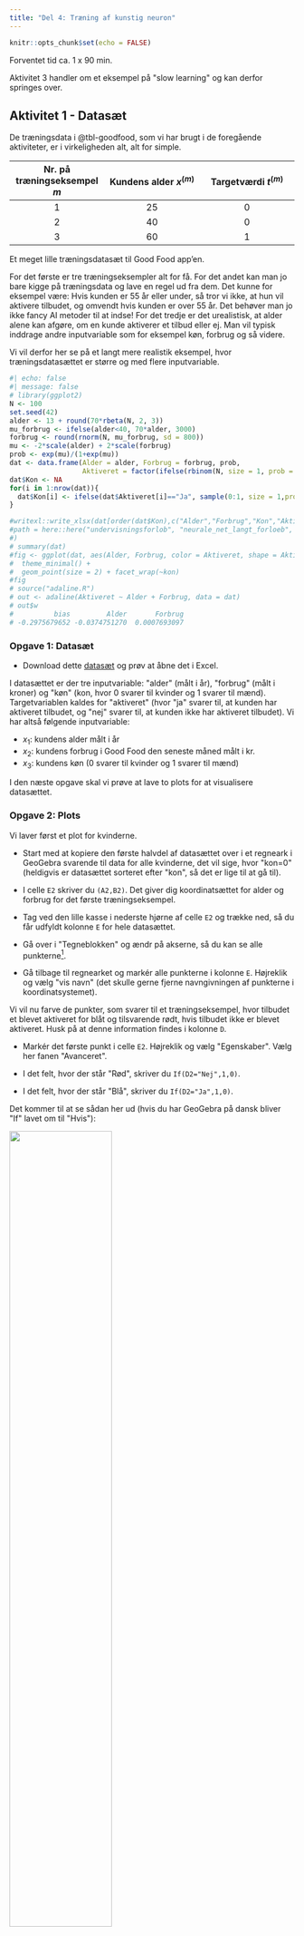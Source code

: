 ```yaml
---
title: "Del 4: Træning af kunstig neuron"
---
```



```r
knitr::opts_chunk$set(echo = FALSE)
```

::: {.estimeret_tid}

Forventet tid ca. 1 x 90 min.

Aktivitet 3 handler om et eksempel på \"slow learning\" og kan derfor springes over.

::: 


## Aktivitet 1 - Datasæt {.aimat}

De træningsdata i @tbl-goodfood, som vi har brugt i de foregående aktiviteter, er i virkeligheden alt, alt for simple. 

::: {#tbl-goodfood}
|Nr. på træningseksempel $m$ | Kundens alder $x^{(m)}$ | Targetværdi $t^{(m)}$ |
|:---:|:---:|:---:|
| $1$ | $25$ | $0$ |
| $2$ | $40$ | $0$ |
| $3$ | $60$ | $1$ |
Et meget lille træningsdatasæt til Good Food app'en.
::: 

For det første er tre træningseksempler alt for få. For det andet kan man jo bare kigge på træningsdata og lave en regel ud fra dem. Det kunne for eksempel være: Hvis kunden er 55 år eller under, så tror vi ikke, at hun vil aktivere tilbudet, og omvendt hvis kunden er over 55 år. Det behøver man jo ikke fancy AI metoder til at indse! For det tredje er det urealistisk, at alder alene kan afgøre, om en kunde aktiverer et tilbud eller ej. Man vil typisk inddrage andre inputvariable som for eksempel køn, forbrug og så videre. 

Vi vil derfor her se på et langt mere realistik eksempel, hvor træningsdatasættet er større og med flere inputvariable. 


```r
#| echo: false
#| message: false
# library(ggplot2)
N <- 100
set.seed(42)
alder <- 13 + round(70*rbeta(N, 2, 3))
mu_forbrug <- ifelse(alder<40, 70*alder, 3000)
forbrug <- round(rnorm(N, mu_forbrug, sd = 800))
mu <- -2*scale(alder) + 2*scale(forbrug)
prob <- exp(mu)/(1+exp(mu))
dat <- data.frame(Alder = alder, Forbrug = forbrug, prob, 
                  Aktiveret = factor(ifelse(rbinom(N, size = 1, prob = prob), "Ja", "Nej")))
dat$Kon <- NA
for(i in 1:nrow(dat)){
  dat$Kon[i] <- ifelse(dat$Aktiveret[i]=="Ja", sample(0:1, size = 1,prob=c(0.7,0.3)), sample(0:1,size = 1,prob=c(0.3,0.7)))
}

#writexl::write_xlsx(dat[order(dat$Kon),c("Alder","Forbrug","Kon","Aktiveret"#)],
#path = here::here("undervisningsforlob", "neurale_net_langt_forloeb", #"data", "goodfood.xlsx")
#)
# summary(dat)
#fig <- ggplot(dat, aes(Alder, Forbrug, color = Aktiveret, shape = Aktiveret)) +
#  theme_minimal() +
#  geom_point(size = 2) + facet_wrap(~kon)
#fig
# source("adaline.R")
# out <- adaline(Aktiveret ~ Alder + Forbrug, data = dat)
# out$w
#          bias         Alder       Forbrug 
# -0.2975679652 -0.0374751270  0.0007693097 
```


::: {.callout-note collapse="false" appearance="minimal"}

### Opgave 1: Datasæt

- Download dette [datasæt](data/goodfood.xlsx) og prøv at åbne det i Excel. 

:::

I datasættet er der tre inputvariable: \"alder\" (målt i år), \"forbrug\" (målt i kroner) og \"køn\" (kon, hvor 0 svarer til kvinder og 1 svarer til mænd). Targetvariablen kaldes for \"aktiveret\" (hvor \"ja\" svarer til, at kunden har aktiveret tilbudet, og \"nej\" svarer til, at kunden ikke har aktiveret tilbudet). Vi har altså følgende inputvariable:

* $x_1$: kundens alder målt i år
* $x_2$: kundens forbrug i Good Food den seneste måned målt i kr.
* $x_3$: kundens køn (0 svarer til kvinder og 1 svarer til mænd)

I den næste opgave skal vi prøve at lave to plots for at visualisere datasættet.

::: {.callout-note collapse="false" appearance="minimal"}

### Opgave 2: Plots

Vi laver først et plot for kvinderne.

- Start med at kopiere den første halvdel af datasættet over i et regneark i GeoGebra svarende til data for alle kvinderne, det vil sige, hvor \"kon=0\" (heldigvis er datasættet sorteret efter \"kon\", så det er lige til at gå til).

- I celle `E2` skriver du `(A2,B2)`. Det giver dig koordinatsættet for alder og forbrug for det første træningseksempel.

- Tag ved den lille kasse i nederste hjørne af celle `E2` og trække ned, så du får udfyldt kolonne `E` for hele datasættet.

- Gå over i \"Tegneblokken\" og ændr på akserne, så du kan se alle punkterne[^1]. 

[^1]: Tryk på ikonet \"Flyt tegnefladen\" og hold cursoren henover for eksempel $y$-aksen. Når cursoren ændrer sig til en dobbeltpil, kan du ved at holde venstre musetast nede ændre på enhederne på aksen.

- Gå tilbage til regnearket og markér alle punkterne i kolonne `E`. Højreklik og vælg \"vis navn\" (det skulle gerne fjerne navngivningen af punkterne i koordinatsystemet).

Vi vil nu farve de punkter, som svarer til et træningseksempel, hvor tilbudet et blevet aktiveret for blåt og tilsvarende rødt, hvis tilbudet ikke er blevet aktiveret. Husk på at denne information findes i kolonne `D`.

- Markér det første punkt i celle `E2`. Højreklik og vælg \"Egenskaber\". Vælg her fanen \"Avanceret\". 

- I det felt, hvor der står \"Rød\", skriver du `If(D2="Nej",1,0)`. 

- I det felt, hvor der står \"Blå\", skriver du `If(D2="Ja",1,0)`. 

Det kommer til at se sådan her ud (hvis du har GeoGebra på dansk bliver \"If\" lavet om til \"Hvis\"):

![](images/egenskaber_avanceret.png){width=60% fig-align="center"}

::: {.description}
**Forklaring:** I GeoGebra repræsenteres farver ved hjælp af en rød/grøn/blå (RGB) farvemodel. Mængden af rød repræsenteres her som et tal mellem 0 og 1 og tilsvarende med grøn og blå. Når vi i feltet ved \"Rød\" skriver `If(D2="Nej",1,0)`, så betyder det, at hvis værdien i celle `D2` er \"Nej\" (kunden har ikke aktiveret tilbudet), så skal mængden af rød være 1 og 0 ellers. Og tilsvarende for mængden af blå, hvis `D2` har værdien \"Ja\".

:::

- Marker igen celle `E2` og tag ved den lille kasse i nederste hjørne af celle `E2` og trække ned, så du igen får udfyldt kolonne `E` for hele datasættet. Punkterne skulle nu gerne være farvet som ønsket.

- Indsæt nogle tekstfelter i tegneblokken (tryk på ikonet \"Skyder\" og vælg \"Tekst\"): Angiv, hvad der er ud af akserne, hvad de røde og blå punkter betyder, og at plottet er for kvinder.

- Indlæg i dette koordinatsystem en rette linje, som (for de fleste punkter) vil kunne bruges til at adskille de blå punkter fra de røde? Notér ligningen for en sådan linje.

- Lav et tilsvarende plot for mændene.

:::


## Aktivitet 2 - Brug af app {.aimat}

I denne aktivitet skal vi træne en kunstig neuron på datasættet fra opgave 1. Det vil sige, at vi skal have bestemt vægtene $w_0$, $w_1$, $w_2$ og $w_3$, så vi kan bruge sigmoid-funktionen til at beregne outputværdien $o$:

$$
o = \frac{1}{1+\mathrm{e}^{-(w_0+w_1 \cdot x_1+w_2 \cdot x_2+w_3 \cdot x_3)}}
$$

Udfra outputværdien vil vi prædiktere targetværdien på denne måde:

$$
\textrm{Kunden aktiverer tilbuddet: }
\begin{cases}
\textrm{Ja} & \textrm{hvis } o \geq 0.5\\
\textrm{Nej} & \textrm{hvis } o < 0.5\\
\end{cases}
$$ {#eq-pred}

Vægtene bestemmer vi ved at træne en kunstig neuron (det vil sige, at vi minimerer tabsfunktionen ved hjælp af gradientnedstigning):


::: {.callout-note collapse="false" appearance="minimal"}

### Opgave 3: Træning af kunstig neuron

- Åbn [neuron app'en](https://apps01.math.aau.dk/ai/neuron){target="blank"}.

- Upload [datasættet](data/goodfood.xlsx) (under \"Browse...\").

- Lav følgende indstillinger:
  
  + Vælg \"Aktiveret\" som target-variabel.
  
  + Vælg \"Ja\" som target-værdi.
  
  + Vælg \"Alder\", \"Forbrug\" og \"Kon\" som feature-variable (det vil sige inputvariable). Og sørg for at indtaste dem i den rækkefølge.
  
  + Lad alle startvægtene stå til $0$.
  
  + Behold en learning rate ($\eta$) på $0.001$.
  
  + Behold antal iterationer på $1000$.
  
  + Slideren ved \"Antal fold\" lader du være.
  
  + Vælg \"squared error\" som tabsfunktion.
  
  + Behold \"sigmoid\" som aktiveringsfunktion.
  
  + Behold fluebenet ved \"Brug feature-skalering\".

- Tryk på \"Kør!\".

Vi starter med at undersøge, om det ser ud som om, at vi har fundet et minimum for tabsfunktionen. En graf for tabsfunktionen som funktion af antal opdateringer af vægtene ses til højre i app'en.

- Ser det ud som om, at vi ved den sidste iteration har fundet minimum for tabsfunktionen (flader grafen ud eller er den stadig \"på vej nedad bakke\")? Notér slutværdien af tabsfunktionen (som står lige under grafen).

- Prøv at sætte antal iterationer til $10000$ (det tager lige lidt længere tid). Tænker du, at vi har fundet minimum nu?

- Notér værdien af vægtene $w_0$, $w_1$, $w_2$ og $w_3$, som står i tabellen ovenfor grafen for tabsfunktionen i højre side.

- Notér igen slutværdien af tabsfunktionen. Er værdien af tabsfunktionen blevet mindre sammenlignet med værdien ved $1000$ iterationer?

:::


::: {.callout-note collapse="false" appearance="minimal"}

### Opgave 4: Prædiktion ud fra vægtene

I (@eq-pred) laver vi en skillelinje ved $o=0.5$. Det svarer til ligningen:

$$
\frac{1}{1+\mathrm{e}^{-(w_0+w_1 \cdot x_1+w_2 \cdot x_2+w_3 \cdot x_3)}} = 0.5
$$

- Vis, at denne ligning er ensbetydende med ligningen

   $$
   w_0+w_1 \cdot x_1+w_2 \cdot x_2+w_3 \cdot x_3 = 0
   $$ {#eq-linje}
   
:::

Vi husker nu på, at $x_3$ angiver kundens køn. Det vil sige, at for kvinder er $x_3=0$, og for mænd er $x_3=1$. Det betyder, at vi kan lave en version af ligningen i (@eq-linje) for kvinder og en anden for mænd:

$$
\begin{aligned}
&\textrm{Kvinder:} \quad w_0+w_1 \cdot x_1+w_2 \cdot x_2 = 0 \\
&\textrm{Mænd:} \quad w_0+w_1 \cdot x_1+w_2 \cdot x_2+w_3 = 0
\end{aligned}
$$ {#eq-linje2}

Den generelle ligning for en ret linje er på formen

$$
a \cdot x + b \cdot y + c = 0
$$

Vi kan derfor se, at de to ligninger i (@eq-linje2) begge er på formen for en ret linje. I næste opgave skal vi have tegnet de tilhørende rette linjer:

::: {.callout-note collapse="false" appearance="minimal"}

### Opgave 5: Skillelinjer

Brug de vægte som du fandt i opgave 3 (med $10000$ iterationer).

- Brug de plots som du lavede i opgave 2 og indtegn de rette linjer med ligningerne i (@eq-linje2) (du skal selvfølgelig tegne linjen for kvinder i det plot, du lavede for kvinder og tilsvarende med mændene).

- Er de to linjer gode til at adskille de blå punkter fra de røde?

- Er de to linjer, som er baseret på den kunstige neuron, bedre end de linjer, som du selv tegnede i opgave 2?

:::

På baggrund af de to plots i opgave 5 skal vi have lavet en såkaldt **confusion matrix** og derefter beregnet en **klassifikationsnøjagtighed**.

::: {.callout-note collapse="false" appearance="minimal"}

### Opgave 6: Confusion matrix og klassifikationsnøjagtighed

Brug de to plots med de to skillelinjer, som du indtegnede i opgave 5. I vores eksempel vil det være sådan, at hvis et punkt ligger over skillelinjen, så vil vi prædiktere, at punktet er blåt og omvendt, hvis det ligger under skillelinjen.

- Udfyld tabellen herunder -- det er denne tabel, som kaldes for en **confusion matrix**. Når du for eksempel skal udfylde prædikteret blå og faktisk rød, så tæller du (i [begge]{.underline} plots) hvor mange røde punkter, som ligger over de to skillelinjer.

|  | Prædikteret blå (tilbud aktiveret)  | Prædikteret rød (tilbud ikke-aktiveret) |
|:---:|:---:|:---:|
| **Faktisk blå (tilbud aktiveret)** | | |
| **Faktisk rød (tilbud ikke-aktiveret)** | | |
: {.bordered}

Den andel af punkterne, som er blevet klassificeret korrekt, kaldes for  **klassifikationsnøjagtigheden** -- eller på engelsk *classification accuracy* (CA).

- Udregn på baggrund af din confusion matrix klassifikationsnøjagtigheden. Tjek dit resultat med resultatet fra app'en i opgave 3 (klassifikationsnøjagtigheden står under \"Model information\" til højre). Hvis du ikke får det samme, har du nok talt forkert!

:::

## Aktivitet 3 - Eksempel på slow learning {.aimat}

I aktivitet 2 i [del 3](neurale_net_del3.qmd) så vi, at man kan starte et sted på grafen for tabsfunktionen, som resulterer i \"slow learning\". Det vil sige, at det umiddelbart kan se ud som om, at man har fundet et minimum for tabsfunktionen, men i virkeligheden er man landet i et plateau, hvor værdien af tabsfunktionen kun ændrer sig langsomt.

Det skal vi se et konkret eksempel på nu.


::: {.callout-note collapse="false" appearance="minimal"}

### Opgave 7: Slow learning

- Åbn igen [neuron app'en](https://apps01.math.aau.dk/ai/neuron){target="blank"} og upload [datasættet](data/goodfood.xlsx) (under \"Browse...\").

- Vælg de samme indstillinger som i opgave 3, men sæt start-vægtene til $10$ og vælg at antallet af iterationer skal være $1000$. 

- Tryk på \"Kør!\". Ser det ud som om, at vi har fundet et minimum? Notér slutværdien af tabsfunktionen.

- Sæt antal iterationer op til $10000$. Er det bedre?

- Prøv med $35000$ (og hav lidt tålmodighed -- det tager lidt tid). Ser det ud som om, at vi har fundet minimum nu? Notér både slutværdien for tabsfunktionen og klassifikationsnøjagtigheden (CA) i dette tilfælde.

- Sæt antal iterationer op til $100000$. Er det bedre? Notér slutværdien for tabsfunktionen og CA.

- Sæt antal iterationer op til $200000$. Notér slutværdien for tabsfunktionen og CA.

- Notér nu værdien af vægtene $w_0$, $w_1$, $w_2$ og $w_3$, som står i tabellen ovenfor grafen for tabsfunktionen i højre side.

:::

Du har måske bemærket, at du har fået nogle andre værdier af vægtene her i opgave 7, end du gjorde i opgave 3. Lad os se lidt nærmere på det.


::: {.callout-note collapse="false" appearance="minimal"}

### Opgave 8: Et andet minimum

Brug de vægte som du fandt i opgave 7 (med $200000$ iterationer).

- Brug de plots som du lavede i opgave 2 og indtegn de rette linjer med ligningerne i (@eq-linje2) (du skal selvfølgelig tegne linjen for kvinder i det plot, du lavede for kvinder og tilsvarende med mændene).

I hvert plot har du nu to forskellige linjer, som kan bruges til at adskille de blå punkter fra de røde. 

- Er den ene linje bedre end den anden?

- Sammenlign slutværdien af tabsfunktionen, som du fandt i opgave 3 (hvor start-vægtene var sat til $0$ og antallet af iterationer var $10000$) med slutværdien af tabsfunktionen, som du fandt i opgave 7 (hvor start-vægtene var sat til $10$ og antallet af iterationer var $200000$). Hvilken værdi er mindst?

Der er her sket det, at vi har fundet to forskellige lokale minima for tabsfunktionen. Spørgsmål er, om der i praksis er den store forskel på de to:

- Sammenlign slutværdien af CA, som du fandt i opgave 6 (hvor start-vægtene var sat til $0$ og antallet af iterationer var $10000$) med CA, som du fandt i opgave 7 (hvor start-vægtene var sat til $10$ og antallet af iterationer var $200000$). Er der reelt nogen forskel på hvor god de to forskellige modeller er til at prædiktere på træningsdatasættet?

:::
